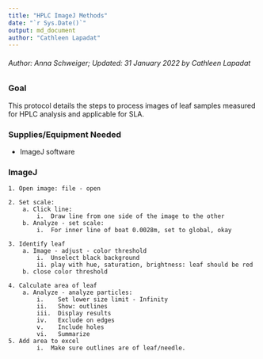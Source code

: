 ```yaml
---
title: "HPLC ImageJ Methods"
date: "`r Sys.Date()`"
output: md_document
author: "Cathleen Lapadat"
---
```


###### Author: Anna Schweiger; Updated: 31 January 2022 by Cathleen Lapadat

### Goal

This protocol details the steps to process images of leaf samples measured for HPLC analysis and applicable for SLA.

### Supplies/Equipment Needed  

* ImageJ software

### ImageJ
```
1. Open image: file - open

2. Set scale:
    a. Click line:
        i.  Draw line from one side of the image to the other
    b. Analyze - set scale: 
        i.  For inner line of boat 0.0028m, set to global, okay

3. Identify leaf
    a. Image - adjust - color threshold 
        i.  Unselect black background
        ii. play with hue, saturation, brightness: leaf should be red
    b. close color threshold

4. Calculate area of leaf
    a. Analyze - analyze particles:
        i.    Set lower size limit - Infinity
        ii.   Show: outlines
        iii.  Display results
        iv.   Exclude on edges
        v.    Include holes
        vi.   Summarize
5. Add area to excel
        i.  Make sure outlines are of leaf/needle.
```
